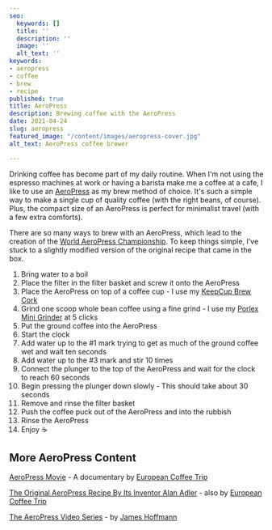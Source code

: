 ```yaml
---
seo:
  keywords: []
  title: ''
  description: ''
  image: ''
  alt_text: ''
keywords:
- aeropress
- coffee
- brew
- recipe
published: true
title: AeroPress
description: Brewing coffee with the AeroPress
date: 2021-04-24
slug: aeropress
featured_image: "/content/images/aeropress-cover.jpg"
alt_text: AeroPress coffee brewer

---
```

Drinking coffee has become part of my daily routine. When I'm not using the espresso machines at work or having a barista make me a coffee at a cafe, I like to use an [AeroPress](https://aeropress.com/product/aeropress-coffee-maker/) as my brew method of choice. It's such a simple way to make a single cup of quality coffee (with the right beans, of course). Plus, the compact size of an AeroPress is perfect for minimalist travel (with a few extra comforts).

There are so many ways to brew with an AeroPress, which lead to the creation of the [World AeroPress Championship](https://www.worldaeropresschampionship.com/). To keep things simple, I've stuck to a slightly modified version of the original recipe that came in the box.

 1. Bring water to a boil
 2. Place the filter in the filter basket and screw it onto the AeroPress
 3. Place the AeroPress on top of a coffee cup - I use my [KeepCup Brew Cork](https://nz.keepcup.com/shop/press)
 4. Grind one scoop whole bean coffee using a fine grind - I use my [Porlex Mini Grinder](https://www.porlexgrinders.com/collections/frontpage/products/porlex-mini-grinder-ii) at 5 clicks
 5. Put the ground coffee into the AeroPress
 6. Start the clock
 7. Add water up to the #1 mark trying to get as much of the ground coffee wet and wait ten seconds
 8. Add water up to the #3 mark and stir 10 times
 9. Connect the plunger to the top of the AeroPress and wait for the clock to reach 60 seconds
10. Begin pressing the plunger down slowly - This should take about 30 seconds
11. Remove and rinse the filter basket
12. Push the coffee puck out of the AeroPress and into the rubbish
13. Rinse the AeroPress
14. Enjoy ☕

## More AeroPress Content

[AeroPress Movie](https://aeropressmovie.com/) - A documentary by [European Coffee Trip](https://europeancoffeetrip.com/)

[The Original AeroPress Recipe By Its Inventor Alan Adler](https://europeancoffeetrip.com/original-aeropress-recipe-inventor-alan-adler/) - also by [European Coffee Trip](https://europeancoffeetrip.com/)

[The AeroPress Video Series](https://twitter.com/jimseven/status/1380554574445088777?s=20) - by [James Hoffmann](https://twitter.com/jimseven)